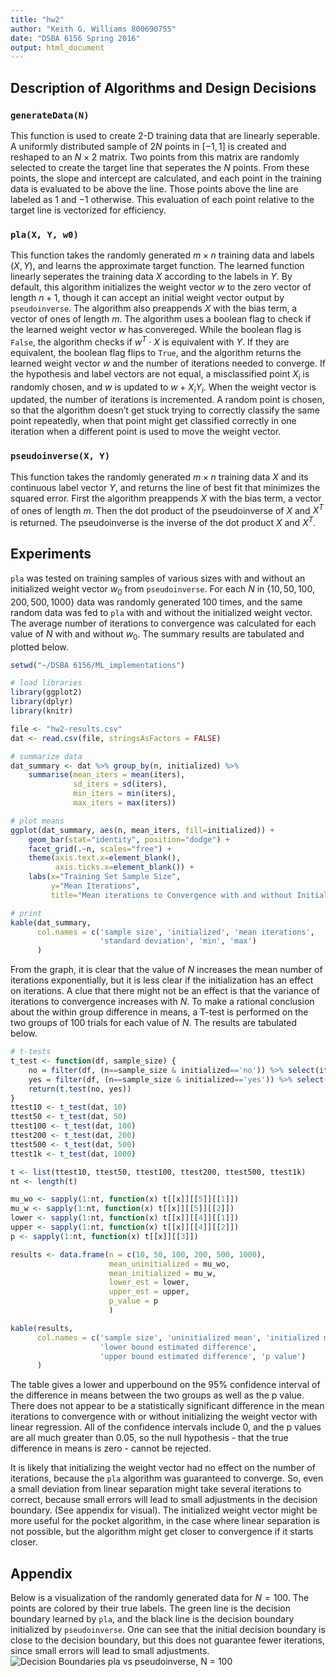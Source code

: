 ```yaml
---
title: "hw2"
author: "Keith G. Williams 800690755"
date: "DSBA 6156 Spring 2016"
output: html_document
---
```


## Description of Algorithms and Design Decisions

### `generateData(N)`

This function is used to create 2-D training data that are linearly seperable. A  uniformly distributed sample of $2N$ points in $[-1, 1]$ is created and reshaped to an $N \times 2$ matrix. Two points from this matrix are randomly selected to create the target line that seperates the $N$ points. From these points, the slope and intercept are calculated, and each point in the training data is evaluated to be above the line. Those points above the line are labeled as $1$ and $-1$ otherwise. This evaluation of each point relative to the target line is vectorized for efficiency.

### `pla(X, Y, w0)`

This function takes the randomly generated $m \times n$ training data and labels $(X, Y)$, and learns the approximate target function. The learned function linearly seperates the training data $X$ according to the labels in $Y$. By default, this algorithm initializes the weight vector $w$ to the zero vector of length $n + 1$, though it can accept an initial weight vector output by `pseudoinverse`. The algorithm also preappends $X$ with the bias term, a vector of ones of length $m$. The algorithm uses a boolean flag to check if the learned weight vector $w$ has convereged. While the boolean flag is `False`, the algorithm checks if $w^T \cdot X$ is equivalent with $Y$. If they are equivalent, the boolean flag flips to `True`, and the algorithm returns the learned weight vector $w$ and the number of iterations needed to converge. If the hypothesis and label vectors are not equal, a misclassified point $X_i$ is randomly chosen, and $w$ is updated to $w + X_iY_i$. When the weight vector is updated, the number of iterations is incremented. A random point is chosen, so that the algorithm doesn't get stuck trying to correctly classify the same point repeatedly, when that point might get classified correctly in one iteration when a different point is used to move the weight vector.

### `pseudoinverse(X, Y)`

This function takes the randomly generated $m \times n$ training data $X$ and its continuous label vector $Y$, and returns the line of best fit that minimizes the squared error. First the algorithm preappends $X$ with the bias term, a vector of ones of length $m$. Then the dot product of the pseudoinverse of $X$ and $X^T$ is returned. The pseudoinverse is the inverse of the dot product $X$ and $X^T$.

## Experiments

`pla` was tested on training samples of various sizes with and without an initialized weight vector $w_0$ from `pseudoinverse`. For each $N$ in $\{10, 50, 100, 200, 500, 1000\}$ data was randomly generated 100 times, and the same random data was fed to `pla` with and without the initialized weight vector. The average number of iterations to convergence was calculated for each value of $N$ with and without $w_0$. The summary results are tabulated and plotted below.

```r
setwd("~/DSBA 6156/ML_implementations")

# load libraries
library(ggplot2)
library(dplyr)
library(knitr)

file <- "hw2-results.csv"
dat <- read.csv(file, stringsAsFactors = FALSE)

# summarize data
dat_summary <- dat %>% group_by(n, initialized) %>% 
    summarise(mean_iters = mean(iters),
              sd_iters = sd(iters),
              min_iters = min(iters),
              max_iters = max(iters))

# plot means
ggplot(dat_summary, aes(n, mean_iters, fill=initialized)) + 
    geom_bar(stat="identity", position="dodge") + 
    facet_grid(.~n, scales="free") +
    theme(axis.text.x=element_blank(),
          axis.ticks.x=element_blank()) +
    labs(x="Training Set Sample Size",
         y="Mean Iterations",
         title="Mean iterations to Convergence with and without Initialization")

# print
kable(dat_summary,
      col.names = c('sample size', 'initialized', 'mean iterations',
                    'standard deviation', 'min', 'max')
      )
```

From the graph, it is clear that the value of $N$ increases the mean number of iterations exponentially, but it is less clear if the initialization has an effect on iterations. A clue that there might not be an effect is that the variance of iterations to convergence increases with $N$. To make a rational conclusion about the within group difference in means, a T-test is performed on the two groups of 100 trials for each value of $N$. The results are tabulated below.

```r
# t-tests
t_test <- function(df, sample_size) {
    no = filter(df, (n==sample_size & initialized=='no')) %>% select(iters)
    yes = filter(df, (n==sample_size & initialized=='yes')) %>% select(iters)
    return(t.test(no, yes))
}
ttest10 <- t_test(dat, 10)
ttest50 <- t_test(dat, 50)
ttest100 <- t_test(dat, 100)
ttest200 <- t_test(dat, 200)
ttest500 <- t_test(dat, 500)
ttest1k <- t_test(dat, 1000)

t <- list(ttest10, ttest50, ttest100, ttest200, ttest500, ttest1k)
nt <- length(t)

mu_wo <- sapply(1:nt, function(x) t[[x]][[5]][[1]])
mu_w <- sapply(1:nt, function(x) t[[x]][[5]][[2]])
lower <- sapply(1:nt, function(x) t[[x]][[4]][[1]])
upper <- sapply(1:nt, function(x) t[[x]][[4]][[2]])
p <- sapply(1:nt, function(x) t[[x]][[3]])

results <- data.frame(n = c(10, 50, 100, 200, 500, 1000),
                      mean_uninitialized = mu_wo,
                      mean_initialized = mu_w,
                      lower_est = lower,
                      upper_est = upper,
                      p_value = p
                      )

kable(results,
      col.names = c('sample size', 'uninitialized mean', 'initialized mean',
                    'lower bound estimated difference', 
                    'upper bound estimated difference', 'p value')
      )
```

The table gives a lower and upperbound on the 95% confidence interval of the difference in means between the two groups as well as the p value. There does not appear to be a statistically significant difference in the mean iterations to convergence with or without initializing the weight vector with linear regression. All of the confidence intervals include 0, and the p values are all much greater than 0.05, so the null hypothesis - that the true difference in means is zero - cannot be rejected.

It is likely that initializing the weight vector had no effect on the number of iterations, because the `pla` algorithm was guaranteed to converge. So, even a small deviation from linear separation might take several iterations to correct, because small errors will lead to small adjustments in the decision boundary. (See appendix for visual). The initialized weight vector might be more useful for the pocket algorithm, in the case where linear separation is not possible, but the algorithm might get closer to convergence if it starts closer.

## Appendix

Below is a visualization of the randomly generated data for $N = 100$. The points are colored by their true labels. The green line is the decision boundary learned by `pla`, and the black line is the decision boundary initialized by `pseudoinverse`. One can see that the initial decision boundary is close to the decision boundary, but this does not guarantee fewer iterations, since small errors will lead to small adjustments.  
![Decision Boundaries pla vs pseudoinverse, N = 100](./pinv_vs_pla_n100.png)